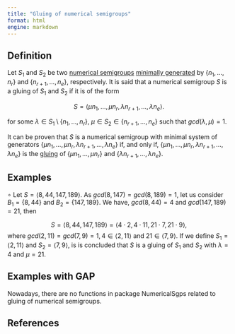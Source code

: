 ```yaml
---
title: "Gluing of numerical semigroups"
format: html
engine: markdown
---
```


<!-- Definición de Num. Sem. -->

## Definition

Let $S_1$ and $S_2$ be two [numerical semigroups](../Basic-concepts/Numerical-semigroup.qmd) [minimally generated](../Basic-concepts/Minimal-set-of-generators.qmd) by $\{n_1, \ldots, n_r\}$ and $\{n_{r+1}, \ldots, n_e\}$, respectively. It is said that a numerical semigroup $S$ is a gluing of $S_1$ and $S_2$ if it is of the form

$$
S = \langle \mu n_1, \ldots, \mu n_r, \lambda n_{r+1}, \ldots, \lambda n_e \rangle.
$$

for some $\lambda \in S_1 \setminus \{n_1, \ldots, n_r\}, ~ \mu \in S_2 \in \{n_{r+1}, \ldots, n_e\}$ such that $gcd(\lambda, \mu) = 1$.

It can be proven that $S$ is a numerical semigroup with minimal system of generators $\{\mu n_1, \ldots, \mu n_r, \lambda n_{r+1}, \ldots, \lambda n_e \}$ if, and only if, $\{\mu n_1, \ldots, \mu n_r, \lambda n_{r+1}, \ldots, \lambda n_e\}$ is the [gluing](Gluing.qmd) of $\{\mu n_1, \ldots, \mu n_r\}$ and $\{ \lambda n_{r+1}, \ldots, \lambda n_e\}$.

## Examples

$\circ$ Let $S = \langle 8, 44, 147, 189 \rangle$. As $gcd(8, 147) = gcd(8, 189) = 1$, let us consider $B_1 = \{8, 44\}$ and $B_2 = \{147, 189\}$. We have, $gcd(8, 44) = 4$ and $gcd(147, 189) = 21$, then

$$
S = \langle 8, 44, 147, 189 \rangle = \langle 4 \cdot 2, 4 \cdot 11, 21 \cdot 7, 21 \cdot 9 \rangle,
$$ where $gcd(2,11) = gcd(7,9) = 1, 4 \in \langle 2, 11 \rangle$ and $21 \in \langle 7, 9 \rangle$. If we define $S_1 = \langle 2, 11 \rangle$ and $S_2 = \langle 7, 9 \rangle$, is is concluded that $S$ is a gluing of $S_1$ and $S_2$ with $\lambda = 4$ and $\mu = 21$.

## Examples with GAP

Nowadays, there are no functions in package NumericalSgps related to gluing of numerical semigroups.

## References
